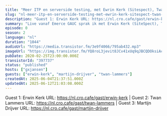 ```yaml
---
title: "Meer ITP en serverside testing, met Ewrin Kerk (Sitespect), Twan Lammers (OrangeValley) en Martijn Drijver (Fosby Digital Agency)"
slug: "nl-meer-itp-en-serverside-testing-met-ewrin-kerk-sitespect-twan-lammers-orangevalley-en-martijn-drijver-fosby-digital-agency"
description: "Guest 1: Erwin Kerk URL: https://nl.cro.cafe/gast/erwin-kerk | Guest 2: Twan Lammers URL: https://nl.cro.cafe/gast/twan-lammers | Guest 3: Martijn Drijver URL: https://nl.cro.cafe/gast/martijn-drijver"
summary: "Live vanaf Emerce GAUC sprak ik met Erwin Kerk (SiteSpect), Twan Lammers (OrangeValley) en Martijn Drijver (Fosby Digital Agency) over het thema van de dag: ITP en serverside testing."
episode: 0
season: 2
language: "nl"
duration: "1044"
audioUrl: "https://media.transistor.fm/3e9f4066/795ab432.mp3"
imageUrl: "https://img.transistor.fm/YQ8roL3jevit8JCv41xUq9qJBCQDOksiAchvNZyaoVM/rs:fill:3000:3000:1/q:60/aHR0cHM6Ly9pbWct/dXBsb2FkLXByb2R1/Y3Rpb24udHJhbnNp/c3Rvci5mbS9iMjcx/OWRlY2EyNzllMmQ2/NGQzOWNiNzZlZmUx/NzZkMC5qcGVn.webp"
pubDate: 2020-02-25T23:00:00.000Z
transistorId: "397737"
status: "published"
hosts: ["gxjansen"]
guests: ["erwin-kerk", "martijn-drijver", "twan-lammers"]
createdAt: 2025-06-04T21:37:51.000Z
updatedAt: 2025-06-12T21:03:08.000Z
---
```


Guest 1: Erwin Kerk URL: https://nl.cro.cafe/gast/erwin-kerk | Guest 2: Twan Lammers URL: https://nl.cro.cafe/gast/twan-lammers | Guest 3: Martijn Drijver URL: https://nl.cro.cafe/gast/martijn-drijver
